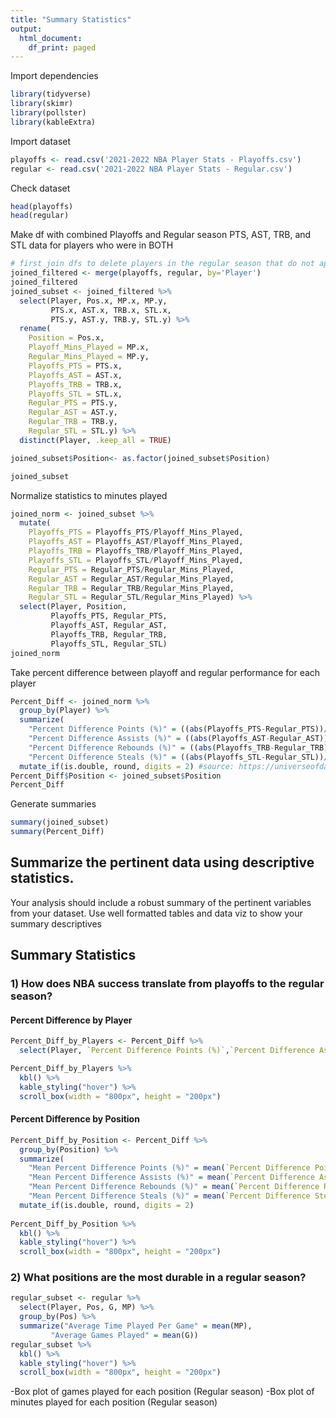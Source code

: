 ---
title: "Summary Statistics"
output:
  html_document:
    df_print: paged
---

Import dependencies 
```{r}
library(tidyverse)
library(skimr)
library(pollster)
library(kableExtra)
```

Import dataset
```{r}
playoffs <- read.csv('2021-2022 NBA Player Stats - Playoffs.csv')
regular <- read.csv('2021-2022 NBA Player Stats - Regular.csv')
```

Check dataset
```{r}
head(playoffs)
head(regular)
```

Make df with combined Playoffs and Regular season PTS, AST, TRB, and STL data for players who were in BOTH
```{r}
# first join dfs to delete players in the regular season that do not appear in the playoffs
joined_filtered <- merge(playoffs, regular, by='Player')
joined_filtered
joined_subset <- joined_filtered %>%
  select(Player, Pos.x, MP.x, MP.y,
         PTS.x, AST.x, TRB.x, STL.x,
         PTS.y, AST.y, TRB.y, STL.y) %>%
  rename(
    Position = Pos.x,
    Playoff_Mins_Played = MP.x,
    Regular_Mins_Played = MP.y,
    Playoffs_PTS = PTS.x, 
    Playoffs_AST = AST.x, 
    Playoffs_TRB = TRB.x, 
    Playoffs_STL = STL.x,
    Regular_PTS = PTS.y, 
    Regular_AST = AST.y, 
    Regular_TRB = TRB.y, 
    Regular_STL = STL.y) %>%
  distinct(Player, .keep_all = TRUE)

joined_subset$Position<- as.factor(joined_subset$Position)

joined_subset
```

Normalize statistics to minutes played
```{r}
joined_norm <- joined_subset %>%
  mutate(
    Playoffs_PTS = Playoffs_PTS/Playoff_Mins_Played, 
    Playoffs_AST = Playoffs_AST/Playoff_Mins_Played, 
    Playoffs_TRB = Playoffs_TRB/Playoff_Mins_Played, 
    Playoffs_STL = Playoffs_STL/Playoff_Mins_Played,
    Regular_PTS = Regular_PTS/Regular_Mins_Played, 
    Regular_AST = Regular_AST/Regular_Mins_Played, 
    Regular_TRB = Regular_TRB/Regular_Mins_Played, 
    Regular_STL = Regular_STL/Regular_Mins_Played) %>%
  select(Player, Position,
         Playoffs_PTS, Regular_PTS,
         Playoffs_AST, Regular_AST,
         Playoffs_TRB, Regular_TRB,
         Playoffs_STL, Regular_STL)
joined_norm
```

Take percent difference between playoff and regular performance for each player
```{r}
Percent_Diff <- joined_norm %>%
  group_by(Player) %>%
  summarize(
    "Percent Difference Points (%)" = ((abs(Playoffs_PTS-Regular_PTS))/((Playoffs_PTS+Regular_PTS)/2))*100,
    "Percent Difference Assists (%)" = ((abs(Playoffs_AST-Regular_AST))/((Playoffs_AST+Regular_AST)/2))*100,
    "Percent Difference Rebounds (%)" = ((abs(Playoffs_TRB-Regular_TRB))/((Playoffs_TRB+Regular_TRB)/2))*100,
    "Percent Difference Steals (%)" = ((abs(Playoffs_STL-Regular_STL))/((Playoffs_STL+Regular_STL)/2))*100) %>%
  mutate_if(is.double, round, digits = 2) #source: https://universeofdatascience.com/how-to-round-data-frame-containing-character-variables-in-r/#more-913
Percent_Diff$Position <- joined_subset$Position
Percent_Diff
```


Generate summaries
```{r}
summary(joined_subset)
summary(Percent_Diff)
```

## Summarize the pertinent data using descriptive statistics.
Your analysis should include a robust summary of the pertinent variables from your 
dataset. Use well formatted tables and data viz to show your summary descriptives

## Summary Statistics {.tabset}

### 1) How does NBA success translate from playoffs to the regular season? {.tabset}

#### Percent Difference by Player
```{r}

Percent_Diff_by_Players <- Percent_Diff %>%
  select(Player, `Percent Difference Points (%)`,`Percent Difference Assists (%)`, `Percent Difference Rebounds (%)`, `Percent Difference Steals (%)`)

Percent_Diff_by_Players %>%
  kbl() %>%
  kable_styling("hover") %>%
  scroll_box(width = "800px", height = "200px")
```

#### Percent Difference by Position {.tabset}
```{r}
Percent_Diff_by_Position <- Percent_Diff %>%
  group_by(Position) %>%
  summarize(
    "Mean Percent Difference Points (%)" = mean(`Percent Difference Points (%)`),
    "Mean Percent Difference Assists (%)" = mean(`Percent Difference Assists (%)`),
    "Mean Percent Difference Rebounds (%)" = mean(`Percent Difference Rebounds (%)`),
    "Mean Percent Difference Steals (%)" = mean(`Percent Difference Steals (%)`)) %>%
  mutate_if(is.double, round, digits = 2)
  
Percent_Diff_by_Position %>%
  kbl() %>%
  kable_styling("hover") %>%
  scroll_box(width = "800px", height = "200px")
```


### 2) What positions are the most durable in a regular season? {.tabset}
```{r}
regular_subset <- regular %>%
  select(Player, Pos, G, MP) %>%
  group_by(Pos) %>%
  summarize("Average Time Played Per Game" = mean(MP),
         "Average Games Played" = mean(G))
regular_subset %>%
  kbl() %>%
  kable_styling("hover") %>%
  scroll_box(width = "800px", height = "200px")
```

-Box plot of games played for each position (Regular season)
-Box plot of minutes played for each position (Regular season)
